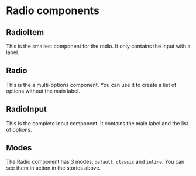 
<Meta of={RadioItemStories} />

# Radio components

## RadioItem

This is the smallest component for the radio. It only contains the input with a label.

<Canvas of={RadioItemStories.RadioItemStory} />
<Controls of={RadioItemStories.RadioItemStory} />

## Radio

This is the a multi-options component. You can use it to create a list of options without the main label.

<Canvas of={RadioStories.RadioStory} />
<Controls of={RadioStories.RadioStory} />

## RadioInput

This is the complete input component. It contains the main label and the list of options.

<Canvas of={RadioInput.RadioInputStory} />
<Controls of={RadioInput.RadioInputStory} />

## Modes

The Radio component has 3 modes: `default`, `classic` and `inline`.
You can see them in action in the stories above.
